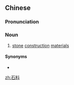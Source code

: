 ==Chinese==
{{zh-forms}}

===Pronunciation===
{{zh-pron
|m=shíliào
|c=sek6 liu2
|mn=qz,xm,zz:chio̍h-liāu
|cat=n
}}

===Noun===
{{zh-noun}}

# [[stone]] [[construction]] [[material]]s

====Synonyms====
* {{zh-l|石材}}

[[zh:石料]]